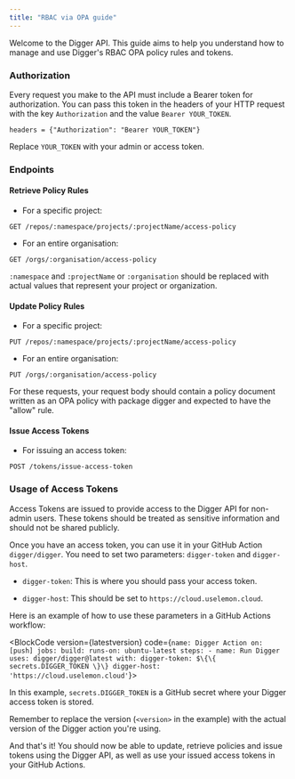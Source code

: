```yaml
---
title: "RBAC via OPA guide"
---
```



Welcome to the Digger API. This guide aims to help you understand how to manage and use Digger's RBAC OPA policy rules and tokens.

### Authorization

Every request you make to the API must include a Bearer token for authorization. You can pass this token in the headers of your HTTP request with the key `Authorization` and the value `Bearer YOUR_TOKEN`.

```
headers = {"Authorization": "Bearer YOUR_TOKEN"}
```

Replace `YOUR_TOKEN` with your admin or access token.

### Endpoints

#### Retrieve Policy Rules

* For a specific project:  
```  
GET /repos/:namespace/projects/:projectName/access-policy  
```

* For an entire organisation:  
```  
GET /orgs/:organisation/access-policy  
```

`:namespace` and `:projectName` or `:organisation` should be replaced with actual values that represent your project or organization.

#### Update Policy Rules

* For a specific project:  
```  
PUT /repos/:namespace/projects/:projectName/access-policy  
```

* For an entire organisation:  
```  
PUT /orgs/:organisation/access-policy  
```

For these requests, your request body should contain a policy document written as an OPA policy with package digger and expected to have the "allow" rule.

#### Issue Access Tokens

* For issuing an access token:  
```  
POST /tokens/issue-access-token  
```

### Usage of Access Tokens

Access Tokens are issued to provide access to the Digger API for non-admin users. These tokens should be treated as sensitive information and should not be shared publicly.

Once you have an access token, you can use it in your GitHub Action `digger/digger`. You need to set two parameters: `digger-token` and `digger-host`.

* `digger-token`: This is where you should pass your access token.

* `digger-host`: This should be set to `https://cloud.uselemon.cloud`.

Here is an example of how to use these parameters in a GitHub Actions workflow:

<BlockCode version={latestversion} code={`
name: Digger Action
on: [push]
jobs:
  build:
    runs-on: ubuntu-latest
    steps:
    - name: Run Digger
      uses: digger/digger@latest
      with:
        digger-token: $\{\{ secrets.DIGGER_TOKEN \}\}
        digger-host: 'https://cloud.uselemon.cloud'
`}></BlockCode>

In this example, `secrets.DIGGER_TOKEN` is a GitHub secret where your Digger access token is stored.

Remember to replace the version (`<version>` in the example) with the actual version of the Digger action you're using.

And that's it! You should now be able to update, retrieve policies and issue tokens using the Digger API, as well as use your issued access tokens in your GitHub Actions.
